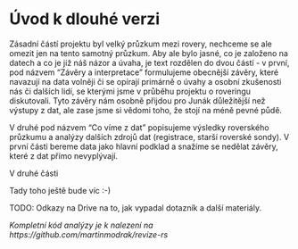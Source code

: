 # Úvod k dlouhé verzi {-#uvod}

Zásadní částí projektu byl velký průzkum mezi rovery, nechceme se ale omezit jen na tento samotný průzkum. 
Aby ale bylo jasné, co je založeno na datech a co je již náš názor a úvaha, je text rozdělen do dvou částí 
- v první, pod názvem "Závěry a interpretace" formulujeme
obecnější závěry, které navazují na data volněji či se opírají primárně o úvahy a osobní zkušenosti
nás či dalších lidí, se kterými jsme v průběhu projektu o roveringu diskutovali. 
Tyto závěry nám osobně přijdou pro Junák důležitější než výstupy z dat, ale zase jsme si vědomi toho, 
že stojí na méně pevné půdě.

V druhé pod názvem "Co víme z dat" popisujeme výsledky
roverského průzkumu a analýzy dalších zdrojů dat (registrace, starší roverské sondy).
V první části bereme data jako hlavní podklad a snažíme se nedělat závěry, které z
dat přímo nevyplývají.

V druhé části 

Tady toho ještě bude víc :-)

TODO: Odkazy na Drive na to, jak vypadal dotazník a další materiály.

_Kompletní kód analýzy je k nalezení na https://github.com/martinmodrak/revize-rs _
